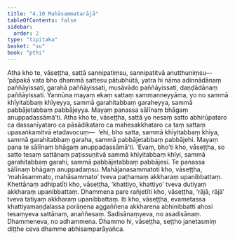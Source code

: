 ```yaml
---
title: "4.10 Mahāsammatarājā"
tableOfContents: false
sidebar:
  order: 2
type: "tipitaka"
basket: "su"
book: "pthi"
---
```



<DynamicBreadcrumb />

<Division number="130" book="pthi">

<Paragraph number="271" book="pthi">
Atha kho te, vāseṭṭha, sattā sannipatiṃsu, sannipatitvā anutthuniṃsu—  ‘pāpakā vata bho dhammā sattesu pātubhūtā, yatra hi nāma adinnādānaṃ paññāyissati, garahā paññāyissati, musāvādo paññāyissati, daṇḍādānaṃ paññāyissati. Yannūna mayaṃ ekaṃ sattaṃ sammanneyyāma, yo no sammā khīyitabbaṃ khīyeyya, sammā garahitabbaṃ garaheyya, sammā pabbājetabbaṃ pabbājeyya. Mayaṃ panassa sālīnaṃ bhāgaṃ anuppadassāmā’ti.
</Paragraph>

<Paragraph number="272" book="pthi">
Atha kho te, vāseṭṭha, sattā yo nesaṃ satto abhirūpataro ca dassanīyataro ca pāsādikataro ca mahesakkhataro ca taṃ sattaṃ upasaṅkamitvā etadavocuṃ—  ‘ehi, bho satta, sammā khīyitabbaṃ khīya, sammā garahitabbaṃ garaha, sammā pabbājetabbaṃ pabbājehi. Mayaṃ pana te sālīnaṃ bhāgaṃ anuppadassāmā’ti. ‘Evaṃ, bho’ti kho, vāseṭṭha, so satto tesaṃ sattānaṃ paṭissuṇitvā sammā khīyitabbaṃ khīyi, sammā garahitabbaṃ garahi, sammā pabbājetabbaṃ pabbājesi. Te panassa sālīnaṃ bhāgaṃ anuppadaṃsu.
</Paragraph>

</Division>
<Division number="131" book="pthi">

<Paragraph number="273" book="pthi">
Mahājanasammatoti kho, vāseṭṭha, ‘mahāsammato, mahāsammato’ tveva paṭhamaṃ akkharaṃ upanibbattaṃ. Khettānaṃ adhipatīti kho, vāseṭṭha, ‘khattiyo, khattiyo’ tveva dutiyaṃ akkharaṃ upanibbattaṃ. Dhammena pare rañjetīti kho, vāseṭṭha, ‘rājā, rājā’ tveva tatiyaṃ akkharaṃ upanibbattaṃ. Iti kho, vāseṭṭha, evametassa khattiyamaṇḍalassa porāṇena aggaññena akkharena abhinibbatti ahosi tesaṃyeva sattānaṃ, anaññesaṃ. Sadisānaṃyeva, no asadisānaṃ. Dhammeneva, no adhammena. Dhammo hi, vāseṭṭha, seṭṭho janetasmiṃ diṭṭhe ceva dhamme abhisamparāyañca.
</Paragraph>
</Division>